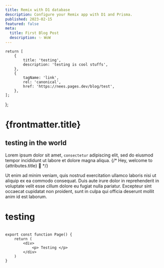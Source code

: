 ```yaml
---
title: Remix with D1 database
description: Configure your Remix app with D1 and Prisma.
published: 2023-02-15
featured: false
meta:
  title: First Blog Post
  description: ✨ WoW
---
```


	return [
		{
			title: 'testing',
			description: 'testing is cool stuffs',
		},
		{
			tagName: 'link',
			rel: 'canonical',
			href: 'https://nees.pages.dev/blog/test',
		},
	];
};

# {frontmatter.title}

## testing in the world

Lorem ipsum dolor sit amet, `consectetur` adipiscing elit, sed do eiusmod tempor
incididunt ut labore et dolore magna aliqua.
{/* Hey, welcome to {attributes.title} 👋 */}

Ut enim ad minim veniam, quis nostrud exercitation ullamco laboris nisi ut
aliquip ex ea commodo consequat. Duis aute irure dolor in reprehenderit in
voluptate velit esse cillum dolore eu fugiat nulla pariatur. Excepteur sint
occaecat cupidatat non proident, sunt in culpa qui officia deserunt mollit anim
id est laborum.

# testing

```tsx

export const function Page() {
    return (
        <div>
            <p> Testing </p>
        </div>
    )
}
```

